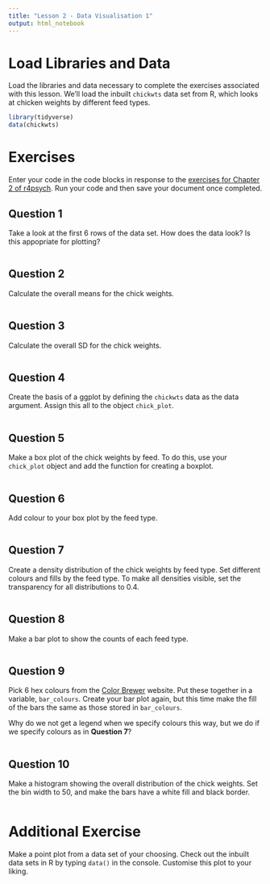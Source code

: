 ```yaml
---
title: "Lesson 2 - Data Visualisation 1"
output: html_notebook
---
```


# Load Libraries and Data

Load the libraries and data necessary to complete the exercises associated with this lesson. We'll load the inbuilt `chickwts` data set from R, which looks at chicken weights by different feed types.

```r
library(tidyverse)
data(chickwts)
```

# Exercises

Enter your code in the code blocks in response to the [exercises for Chapter 2 of r4psych](http://glennwilliams.me/r4psych/data-visualisation-1.html#exercises-1). Run your code and then save your document once completed.

## Question 1

Take a look at the first 6 rows of the data set. How does the data look? Is this appopriate for plotting?

```r

```

## Question 2

Calculate the overall means for the chick weights.

```r

```

## Question 3

Calculate the overall SD for the chick weights.

```r

```

## Question 4

Create the basis of a ggplot by defining the `chickwts` data as the data argument. Assign this all to the object `chick_plot`.

```r

```

## Question 5

Make a box plot of the chick weights by feed. To do this, use your `chick_plot` object and add the function for creating a boxplot.

```r

```

## Question 6

Add colour to your box plot by the feed type.

```r

```

## Question 7

Create a density distribution of the chick weights by feed type. Set different colours and fills by the feed type. To make all densities visible, set the transparency for all distributions to 0.4.

```r

```

## Question 8

Make a bar plot to show the counts of each feed type.

```r

```

## Question 9

Pick 6 hex colours from the [Color Brewer](http://colorbrewer2.org/#type=sequential&scheme=BuGn&n=3) website. Put these together in a variable, `bar_colours`. Create your bar plot again, but this time make the fill of the bars the same as those stored in `bar_colours`. 

Why do we not get a legend when we specify colours this way, but we do if we specify colours as in **Question 7**?

```r

```

## Question 10

Make a histogram showing the overall distribution of the chick weights. Set the bin width to 50, and make the bars have a white fill and black border.

```r

```

# Additional Exercise

Make a point plot from a data set of your choosing. Check out the inbuilt data sets in R by typing `data()` in the console. Customise this plot to your liking.

```r

```

